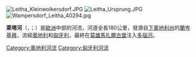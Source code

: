 [[Image:Leitha_Kleinwolkersdorf.JPG|right]]
[[Image:Leitha_Ursprung.JPG|thumb]]
[[Image:Wampersdorf_Leitha_40294.jpg|thumb]]

'''萊塔河'''（{{Lang-de|Leitha}}，{{IPA-de|ˈlaɪ̯ta|}}；{{Lang-hu|Lajta}}）是[[歐洲|歐洲]]中部的河流，河道全長180公里，發源自[[下奧地利州|下奧地利州]]的[[蘭岑基興|蘭岑基興]]，流經[[奧地利|奧地利]]和[[匈牙利|匈牙利]]，最終在[[莫雄馬扎爾古堡|莫雄馬扎爾古堡]]注入[[多瑙河|多瑙河]]。

{{Authority control}}
{{Austria-geo-stub}}
{{Hungary-geo-stub}}
[[Category:奧地利河流|Category:奧地利河流]]
[[Category:匈牙利河流|Category:匈牙利河流]]